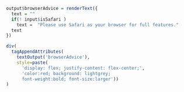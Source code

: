 ```r
output$browserAdvice = renderText({
  text = ""
  if(! input$isSafari )
    text =  "Please use Safari as your browser for full features."
  text
})

div(
  tagAppendAttributes(
    textOutput('browserAdvice'),
    style=paste(
      'display: flex; justify-content: flex-center;',
      'color:red; background: lightgrey;
      font-weight:bold; font-size:larger'))
)
```
